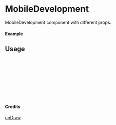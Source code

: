 
<Meta of={MobileDevelopment} title="unDraw/MobileDevelopment" />

# MobileDevelopment

MobileDevelopment component with different props.

#### Example

<Canvas of={MobileDevelopment.Primary} />

## Usage

```ts
import { MobileDevelopment } from "yadl-ui";

const Example = () => {
  return (
      <MobileDevelopment />
  );
};

export default Example;
```

#### Credits
[unDraw](https://undraw.co/illustrations)

